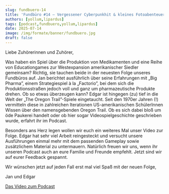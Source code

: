 ---
slug: fundbuero-14
title: 'Fundbüro #14 – Vergessener Cyberpunkhit & kleines Fotoabenteuer'
authors: [yollum,lipardus]
tags: [podcast,fundbuero,yollum,lipardus]
date: 2025-07-14
image: /img/formate/banner/fundbuero.jpg
draft: false
---


Liebe Zuhörerinnen und Zuhörer,

Was haben ein Spiel über die Produktion von Medikamenten und eine Reihe von Educationgames zur Westexpansion amerikanischer Siedler gemeinsam? Richtig, sie tauchen beide in der neuesten Folge unseres Fundbüros auf. Jan berichtet ausführlich über seine Erfahrungen mit „Big Pharma”, einem Strategiespiel à la „Factorio”, bei dem sich die Produktionsstraßen jedoch voll und ganz um pharmazeutische Produkte drehen. Ob so etwas überzeugen kann? Edgar ist hingegen (zu) tief in die Welt der „The Oregon Trail”-Spiele eingetaucht. Seit den 1970er Jahren (!) vermitteln diese in zahlreichen Iterationen US-amerikanischen SchülerInnen Wissen über den namensgebenden Oregon Trail. Ob es sich dabei bloß um öde Paukerei handelt oder ob hier sogar Videospielgeschichte geschrieben wurde, erfahrt ihr im Podcast.

Besonders ans Herz legen wollen wir euch ein weiteres Mal unser Video zur Folge. Edgar hat sehr viel Arbeit reingesteckt und versucht unsere Ausführungen einmal mehr mit dem passenden Gameplay sowie zusätzlichem Material zu untermauern. Natürlich freuen wir uns, wenn ihr unseren Podcast auch an eure Familie und Freunde empfehlt. Jetzt sind wir auf eurer Feedback gespannt.

Wir wünschen jetzt auf jeden Fall erst mal viel Spaß mit der neuen Folge,

Jan und Edgar

[Das Video zum Podcast](https://youtu.be/AkYQkU1m3DM)

<ReactPlayer
    width="100%"
    height="50px"
    controls
    src='https://m10z.picnotes.de/Fundbuero/Fundbuero_015.mp3'
/>
